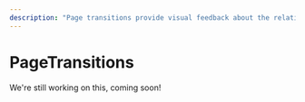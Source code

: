 ---
description: "Page transitions provide visual feedback about the relationship between pages."
---

# PageTransitions

We're still working on this, coming soon!

